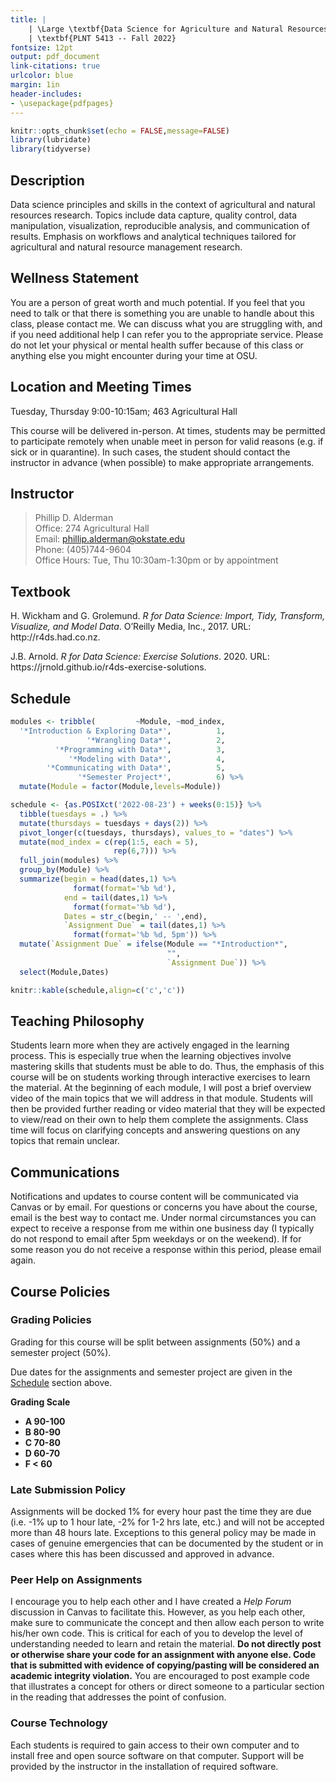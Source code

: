 ```yaml
---
title: |
    | \Large \textbf{Data Science for Agriculture and Natural Resources}
    | \textbf{PLNT 5413 -- Fall 2022}
fontsize: 12pt
output: pdf_document
link-citations: true
urlcolor: blue
margin: 1in
header-includes:
- \usepackage{pdfpages}
---
```


```r
knitr::opts_chunk$set(echo = FALSE,message=FALSE)
library(lubridate)
library(tidyverse)
```

## Description

Data science principles and skills in the context of agricultural and natural resources research. Topics include data capture, quality control, data manipulation, visualization, reproducible analysis, and communication of results. Emphasis on workflows and analytical techniques tailored for agricultural and natural resource management research.

## Wellness Statement

You are a person of great worth and much potential. If you feel that you need to talk or that there is something you are unable to handle about this class, please contact me. We can discuss what you are struggling with, and if you need additional help I can refer you to the appropriate service. Please do not let your physical or mental health suffer because of this class or anything else you might encounter during your time at OSU.

## Location and Meeting Times

Tuesday, Thursday 9:00-10:15am; 463 Agricultural Hall

This course will be delivered in-person. At times, students may be permitted to participate remotely when unable meet in person for valid reasons (e.g. if sick or in quarantine). In such cases, the student should contact the instructor in advance (when possible) to make appropriate arrangements.

## Instructor

>  Phillip D. Alderman \
>  Office: 274 Agricultural Hall \
>  Email: [phillip.alderman@okstate.edu](mailto:phillip.alderman@okstate.edu) \
>  Phone: (405)744-9604 \
>  Office Hours:  Tue, Thu 10:30am-1:30pm or by appointment

## Textbook

H. Wickham and G. Grolemund. _R for Data Science: Import,
Tidy, Transform, Visualize, and Model Data_. O'Reilly Media, Inc.,
2017. URL: http://r4ds.had.co.nz.

J.B. Arnold. _R for Data Science: Exercise Solutions_. 2020. URL: https://jrnold.github.io/r4ds-exercise-solutions.

<!-- \newpage -->

## Schedule

```r
modules <- tribble(         ~Module, ~mod_index,
  '*Introduction & Exploring Data*',          1,
                 '*Wrangling Data*',          2,
          '*Programming with Data*',          3,
             '*Modeling with Data*',          4,
        '*Communicating with Data*',          5,
               '*Semester Project*',          6) %>% 
  mutate(Module = factor(Module,levels=Module))

schedule <- {as.POSIXct('2022-08-23') + weeks(0:15)} %>% 
  tibble(tuesdays = .) %>% 
  mutate(thursdays = tuesdays + days(2)) %>% 
  pivot_longer(c(tuesdays, thursdays), values_to = "dates") %>% 
  mutate(mod_index = c(rep(1:5, each = 5),
                       rep(6,7))) %>% 
  full_join(modules) %>% 
  group_by(Module) %>% 
  summarize(begin = head(dates,1) %>% 
              format(format='%b %d'),
            end = tail(dates,1) %>% 
              format(format='%b %d'),
            Dates = str_c(begin,' -- ',end),
            `Assignment Due` = tail(dates,1) %>% 
              format(format='%b %d, 5pm')) %>% 
  mutate(`Assignment Due` = ifelse(Module == "*Introduction*",
                                   "",
                                   `Assignment Due`)) %>% 
  select(Module,Dates)

knitr::kable(schedule,align=c('c','c'))
  ```

## Teaching Philosophy

Students learn more when they are actively engaged in the learning process. This is especially true when the learning objectives involve mastering skills that students must be able to do. Thus, the emphasis of this course will be on students working through interactive exercises to learn the material. At the beginning of each module, I will post a brief overview video of the main topics that we will address in that module. Students will then be provided further reading or video material that they will be expected to view/read on their own to help them complete the assignments. Class time will focus on clarifying concepts and answering questions on any topics that remain unclear.

## Communications

Notifications and updates to course content will be communicated via Canvas or by email. For questions or concerns you have about the course, email is the best way to contact me. Under normal circumstances you can expect to receive a response from me within one business day (I typically do not respond to email after 5pm weekdays or on the weekend). If for some reason you do not receive a response within this period, please email again. 

## Course Policies

### Grading Policies

Grading for this course will be split between assignments (50%) and a semester project (50%).

Due dates for the assignments and semester project are given in the [Schedule] section above.

**Grading Scale**
  
- **A 90-100**
- **B 80-90**
- **C 70-80**
- **D 60-70**
- **F < 60**

### Late Submission Policy

Assignments will be docked 1% for every hour past the time they are due (i.e. -1% up to 1 hour late, -2% for 1-2 hrs late, etc.) and will not be accepted more than 48 hours late. Exceptions to this general policy may be made in cases of genuine emergencies that can be documented by the student or in cases where this has been discussed and approved in advance.

### Peer Help on Assignments

I encourage you to help each other and I have created a *Help Forum* discussion in Canvas to facilitate this. However, as you help each other, make sure to communicate the concept and then allow each person to write his/her own code. This is critical for each of you to develop the level of understanding needed to learn and retain the material. **Do not directly post or otherwise share your code for an assignment with anyone else. Code that is submitted with evidence of copying/pasting will be considered an academic integrity violation.** You are encouraged to post example code that illustrates a concept for others or direct someone to a particular section in the reading that addresses the point of confusion. 

### Course Technology

Each students is required to gain access to their own computer and to install free and open source software on that computer. Support will be provided by the instructor in the installation of required software.

\includepdf[pages=-]{syllabus_material/Fall-2022-Syllabus-Attachment-Final-8.1.22.pdf}